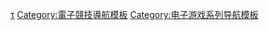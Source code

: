 {{Navbox
 | name = 反恐精英职业比赛
 | title = [[反恐精英系列|反恐精英]]职业比赛
 | state = {{{state|}}}
 | listclass = hlist

 | group1 = 游戏
 | list1 =
* [[反恐精英系列|反恐精英]]
* [[絕對武力：一觸即發|零点行动]]
* [[絕對武力：次世代|起源]]
* [[反恐精英：全球攻势|全球攻势]]

 | group2 = 比赛
 | list2 =
* {{tsl|en|DreamHack||DreamHack}}
* {{tsl|en|ELEAGUE||ELEAGUE}}
* {{tsl|en|Electronic Sports League||Electronic Sports League}}
** ESL Pro League
* [[ESWC]]
* {{tsl|en|ESEA League||ESEA League}}
* [[International_e-Sports_Federation#Official_World_Championships|IeSF]] 
* [[英特爾極限高手盃|英特尔极限大师杯赛]]
* [[世界电子竞技运动会]]
* [[世界极限运动会]]
{{Navbox|child
   | group1 = CS:GO
   | list1 = 
* {{tsl|en|2013 DreamHack Counter-Strike: Global Offensive Championship||DreamHack Winter 2013}}
* {{tsl|en|EMS One Katowice 2014||EMS One Katowice 2014}}
* {{tsl|en|ESL One Cologne 2014||ESL One Cologne 2014}}
* {{tsl|en|DreamHack Winter 2014||DreamHack Winter 2014}}
* {{tsl|en|ESL One Katowice 2015||ESL One Katowice 2015}}
* {{tsl|en|ESL One Cologne 2015||ESL One Cologne 2015}}
* {{tsl|en|DreamHack Open Cluj-Napoca 2015||DreamHack Open Cluj-Napoca 2015}}
* {{tsl|en|MLG Major Championship: Columbus||MLG Major Championship: Columbus}}
* {{tsl|en|ESL One Cologne 2016||ESL One Cologne 2016}}
* {{tsl|en|ELEAGUE Major 2017||ELEAGUE Major 2017}}
   | group2 = 已停办
   | list2 = 
* {{tsl|en|Championship Gaming Series||Championship Gaming Series}}
* [[職業電子競技聯盟]]
* [[世界电子竞技大赛]]
* {{tsl|en|World e-Sports Games||World e-Sports Games}}
* {{tsl|en|World Series of Video Games||World Series of Video Games}}
}}

 | group3 = 著名战队
 | list3 =

{{Navbox|child
   | group1 = 欧洲
   | list1 = 
* [[Astralis]]
* {{tsl|en|Flipside Tactics||Flipsid3 Tactics}}
* [[Fnatic]]
* [[G2 Esports]]
* {{tsl|en|Gambit Gaming||Gambit Gaming}}
* {{tsl|en|Godsent||Godsent}}
* {{tsl|en|mousesports||mousesports}}
* [[Natus Vincere]]
* [[Ninjas in Pyjamas]]
* {{tsl|en|Team EnVyUs||Team EnVyUs}}
* {{tsl|en|Team LDLC.com||Team LDLC.com}}
* [[Virtus.pro]]
   | group2 = 北美
   | list2 = 
* [[Cloud9]]
* {{tsl|en|Counter Logic Gaming||Counter Logic Gaming}}
* [[Complexity|compLexity Gaming]]
* {{tsl|en|Echo Fox||Echo Fox}}
* [[FaZe Clan]]
* {{tsl|en|NRG eSports||NRG}}
* {{tsl|en|OpTic Gaming||OpTic Gaming}}
* [[Team Liquid]]
* {{tsl|en|Splyce||Splyce}}
* [[Team SoloMid]]
* {{tsl|en|Renegades (eSports)||Renegades}}
* {{tsl|en|Winterfox||Winterfox}}
* {{tsl|en|Misfits (eSports)|| Misfits}}
   | group3 = 亚洲/大洋洲
   | list3 =
* {{tsl|en|Renegades||Renegades}} 
* [[Vici Gaming]]
* [[天禄电子竞技俱乐部|TYLOO]]
* [[Onethree]]
   | group4 = 其他地区
   | list4 = 
* {{tsl|en|Immortals (eSports)||Immortals}}（巴西）
* [[Luminosity Gaming]]（巴西）
* {{tsl|en|Made in Thailand E-sport||MiTH}}（泰国）
* [[SK Gaming]]（巴西）
   | group5 = 已解散
   | list5 = 
* {{tsl|en|EFGaming||EFGaming}}
* {{tsl|en|Jax Money Crew||Jax Money Crew}}
* [[Team 3D|Team 3D]]
* {{tsl|en|Team Curse||Team Curse}}
* [[Team NoA|Team NoA]]
* {{tsl|en|Tempo Storm||Tempo Storm}}
* {{tsl|en|Titan (eSports)||Titan}}
* [[娛美德|WeMade FOX]]
}}

| group4 = 著名解说
| list4 = 
* {{tsl|en|Anders Blume||Anders Blume}}
* {{tsl|en|TobiWan||Toby "TobiWan" Dawson}}

}}<noinclude>
{{collapsible option}}

{{DEFAULTSORT:Counter-Strike}}
[[Category:絕對武力系列|τ]]
[[Category:電子競技導航模板]]
[[Category:电子游戏系列导航模板]]
</noinclude>